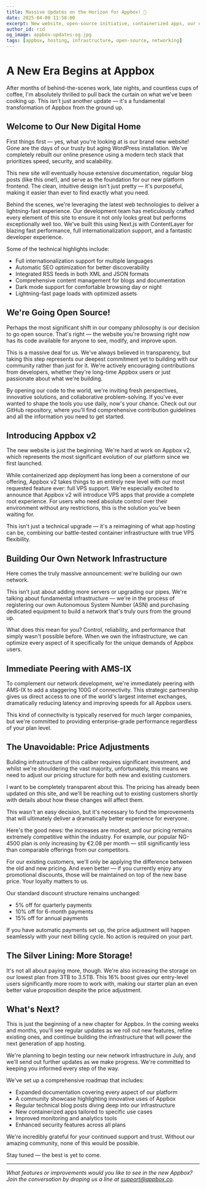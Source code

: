 ```yaml
---
title: Massive Updates on the Horizon for Appbox! 🚀
date: 2025-04-08 11:58:00
excerpt: New website, open-source initiative, containerized apps, our own network infrastructure, and more exciting developments coming to Appbox!
author_id: rid
og_image: appbox-updates-og.jpg
tags: [appbox, hosting, infrastructure, open-source, networking]
---
```


# A New Era Begins at Appbox

After months of behind-the-scenes work, late nights, and countless cups of coffee, I'm absolutely thrilled to pull back the curtain on what we've been cooking up. This isn't just another update — it's a fundamental transformation of Appbox from the ground up.

## Welcome to Our New Digital Home

First things first — yes, what you're looking at is our brand new website! Gone are the days of our trusty but aging WordPress installation. We've completely rebuilt our online presence using a modern tech stack that prioritizes speed, security, and scalability.

This new site will eventually house extensive documentation, regular blog posts (like this one!), and serve as the foundation for our new platform frontend. The clean, intuitive design isn't just pretty — it's purposeful, making it easier than ever to find exactly what you need.

Behind the scenes, we're leveraging the latest web technologies to deliver a lightning-fast experience. Our development team has meticulously crafted every element of this site to ensure it not only looks great but performs exceptionally well too. We've built this using Next.js with ContentLayer for blazing fast performance, full internationalization support, and a fantastic developer experience.

Some of the technical highlights include:
- Full internationalization support for multiple languages
- Automatic SEO optimization for better discoverability
- Integrated RSS feeds in both XML and JSON formats
- Comprehensive content management for blogs and documentation
- Dark mode support for comfortable browsing day or night
- Lightning-fast page loads with optimized assets

## We're Going Open Source!

Perhaps the most significant shift in our company philosophy is our decision to go open source. That's right — the website you're browsing right now has its code available for anyone to see, modify, and improve upon.

This is a massive deal for us. We've always believed in transparency, but taking this step represents our deepest commitment yet to building with our community rather than just for it. We're actively encouraging contributions from developers, whether they're long-time Appbox users or just passionate about what we're building.

By opening our code to the world, we're inviting fresh perspectives, innovative solutions, and collaborative problem-solving. If you've ever wanted to shape the tools you use daily, now's your chance. Check out our GitHub repository, where you'll find comprehensive contribution guidelines and all the information you need to get started.

## Introducing Appbox v2

The new website is just the beginning. We're hard at work on Appbox v2, which represents the most significant evolution of our platform since we first launched.

While containerized app deployment has long been a cornerstone of our offering, Appbox v2 takes things to an entirely new level with our most requested feature ever: full VPS support. We're especially excited to announce that Appbox v2 will introduce VPS apps that provide a complete root experience. For users who need absolute control over their environment without any restrictions, this is the solution you've been waiting for.

This isn't just a technical upgrade — it's a reimagining of what app hosting can be, combining our battle-tested container infrastructure with true VPS flexibility.

## Building Our Own Network Infrastructure

Here comes the truly massive announcement: we're building our own network.

This isn't just about adding more servers or upgrading our pipes. We're talking about fundamental infrastructure — we're in the process of registering our own Autonomous System Number (ASN) and purchasing dedicated equipment to build a network that's truly ours from the ground up.

What does this mean for you? Control, reliability, and performance that simply wasn't possible before. When we own the infrastructure, we can optimize every aspect of it specifically for the unique demands of Appbox users.

## Immediate Peering with AMS-IX

To complement our network development, we're immediately peering with AMS-IX to add a staggering 100G of connectivity. This strategic partnership gives us direct access to one of the world's largest internet exchanges, dramatically reducing latency and improving speeds for all Appbox users.

This kind of connectivity is typically reserved for much larger companies, but we're committed to providing enterprise-grade performance regardless of your plan level.

## The Unavoidable: Price Adjustments

Building infrastructure of this caliber requires significant investment, and whilst we're shouldering the vast majority, unfortunately, this means we need to adjust our pricing structure for both new and existing customers.

I want to be completely transparent about this. The pricing has already been updated on this site, and we'll be reaching out to existing customers shortly with details about how these changes will affect them.

This wasn't an easy decision, but it's necessary to fund the improvements that will ultimately deliver a dramatically better experience for everyone.

Here's the good news: the increases are modest, and our pricing remains extremely competitive within the industry. For example, our popular NG-4500 plan is only increasing by €2.08 per month — still significantly less than comparable offerings from our competitors.

For our existing customers, we'll only be applying the difference between the old and new pricing. And even better — if you currently enjoy any promotional discounts, those will be maintained on top of the new base price. Your loyalty matters to us.

Our standard discount structure remains unchanged:
- 5% off for quarterly payments
- 10% off for 6-month payments
- 15% off for annual payments

If you have automatic payments set up, the price adjustment will happen seamlessly with your next billing cycle. No action is required on your part.

## The Silver Lining: More Storage!

It's not all about paying more, though. We're also increasing the storage on our lowest plan from 3TB to 3.5TB. This 16% boost gives our entry-level users significantly more room to work with, making our starter plan an even better value proposition despite the price adjustment.

## What's Next?

This is just the beginning of a new chapter for Appbox. In the coming weeks and months, you'll see regular updates as we roll out new features, refine existing ones, and continue building the infrastructure that will power the next generation of app hosting.

We're planning to begin testing our new network infrastructure in July, and we'll send out further updates as we make progress. We're committed to keeping you informed every step of the way.

We've set up a comprehensive roadmap that includes:
- Expanded documentation covering every aspect of our platform
- A community showcase highlighting innovative uses of Appbox
- Regular technical blog posts diving deep into our infrastructure
- New containerized apps tailored to specific use cases
- Improved monitoring and analytics tools
- Enhanced security features across all plans

We're incredibly grateful for your continued support and trust. Without our amazing community, none of this would be possible.

Stay tuned — the best is yet to come.

---

*What features or improvements would you like to see in the new Appbox? Join the conversation by droping us a line at support@appbox.co.*


